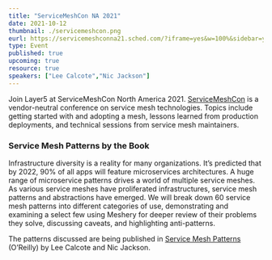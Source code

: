 ```yaml
---
title: "ServiceMeshCon NA 2021"
date: 2021-10-12
thumbnail: ./servicemeshcon.png
eurl: https://servicemeshconna21.sched.com/?iframe=yes&w=100%&sidebar=yes&bg=no#
type: Event
published: true
upcoming: true
resource: true
speakers: ["Lee Calcote","Nic Jackson"]
---
```

Join Layer5 at ServiceMeshCon North America 2021. <a href="https://events.linuxfoundation.org/servicemeshcon-north-america//">ServiceMeshCon</a> is a vendor-neutral conference on service mesh technologies. Topics include getting started with and adopting a mesh, lessons learned from production deployments, and technical sessions from service mesh maintainers.


<h3>Service Mesh Patterns by the Book</h3>
<p>Infrastructure diversity is a reality for many organizations. It’s predicted that by 2022, 90% of all apps will feature microservices architectures. A huge range of microservice patterns drives a world of multiple service meshes. As various service meshes have proliferated infrastructures, service mesh patterns and abstractions have emerged. We will break down 60 service mesh patterns into different categories of use, demonstrating and examining a select few using Meshery for deeper review of their problems they solve, discussing caveats, and highlighting anti-patterns. </p>

<p>The patterns discussed are being published in <a href="/books/service-mesh-patterns">Service Mesh Patterns</a> (O’Reilly) by Lee Calcote and Nic Jackson.</p>
